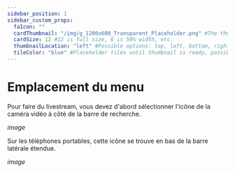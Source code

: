 ---
sidebar_position: 1
sidebar_custom_props:
  faIcon: ""
  cardThumbnail: "/img/g_1200x600_Transparent_Placeholder.png" #The thumbnail on the category card.
  cardSize: 12 #12 is full size, 6 is 50% width, etc.
  thumbnailLocation: "left" #Possible options: top, left, bottom, right, none
  tileColor: "blue" #Placeholder tiles until thumbnail is ready, possible options: blue, cream, darkpurple, lightpurple, mauve, orange, pink, none
---

# Emplacement du menu

Pour faire du livestream, vous devez d'abord sélectionner l'icône de la caméra vidéo à côté de la barre de recherche.

*image*

Sur les téléphones portables, cette icône se trouve en bas de la barre latérale étendue.

*image*
